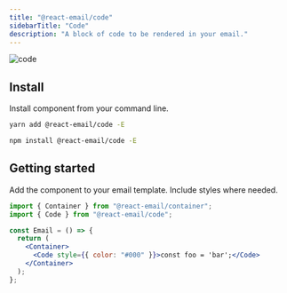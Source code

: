 ```yaml
---
title: "@react-email/code"
sidebarTitle: "Code"
description: "A block of code to be rendered in your email."
---
```



<img className="rounded-md" src="/docs/images/components/code.png" alt="code" />

## Install

Install component from your command line.

<CodeGroup>

```sh yarn
yarn add @react-email/code -E
```

```sh npm
npm install @react-email/code -E
```

</CodeGroup>

## Getting started

Add the component to your email template. Include styles where needed.

```jsx
import { Container } from "@react-email/container";
import { Code } from "@react-email/code";

const Email = () => {
  return (
    <Container>
      <Code style={{ color: "#000" }}>const foo = 'bar';</Code>
    </Container>
  );
};
```

<License />
